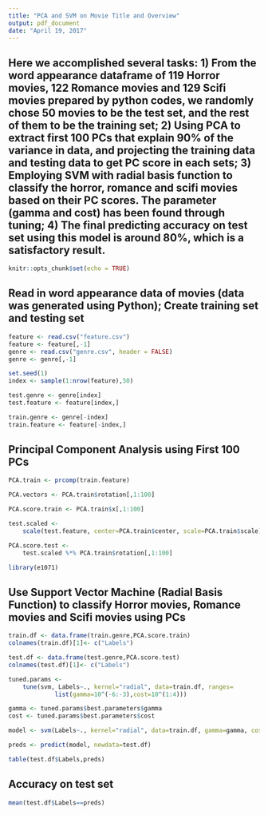 ---
title: "PCA and SVM on Movie Title and Overview"
output: pdf_document
date: "April 19, 2017"
---

## Here we accomplished several tasks: 1) From the word appearance dataframe of 119 Horror movies, 122 Romance movies and 129 Scifi movies prepared by python codes, we randomly chose 50 movies to be the test set, and the rest of them to be the training set; 2) Using PCA to extract first 100 PCs that explain 90% of the variance in data, and projecting the training data and testing data to get PC score in each sets; 3) Employing SVM with radial basis function to classify the horror, romance and scifi movies based on their PC scores. The parameter (gamma and cost) has been found through tuning; 4) The final predicting accuracy on test set using this model is around 80%, which is a satisfactory result. 

```{r setup, include=FALSE}
knitr::opts_chunk$set(echo = TRUE)
```

## Read in word appearance data of movies (data was generated using Python); Create training set and testing set

```{r}
feature <- read.csv("feature.csv")
feature <- feature[,-1]
genre <- read.csv("genre.csv", header = FALSE)
genre <- genre[,-1]

set.seed(1)
index <- sample(1:nrow(feature),50)

test.genre <- genre[index]
test.feature <- feature[index,]

train.genre <- genre[-index]
train.feature <- feature[-index,]

```

## Principal Component Analysis using First 100 PCs

```{r}
PCA.train <- prcomp(train.feature)

PCA.vectors <- PCA.train$rotation[,1:100]

PCA.score.train <- PCA.train$x[,1:100]

test.scaled <- 
    scale(test.feature, center=PCA.train$center, scale=PCA.train$scale)

PCA.score.test <-
    test.scaled %*% PCA.train$rotation[,1:100]

```


```{r}
library(e1071)
```

## Use Support Vector Machine (Radial Basis Function) to classify Horror movies, Romance movies and Scifi movies using PCs

```{r}
train.df <- data.frame(train.genre,PCA.score.train)
colnames(train.df)[1]<- c("Labels")

test.df <- data.frame(test.genre,PCA.score.test)
colnames(test.df)[1]<- c("Labels")

tuned.params <- 
    tune(svm, Labels~., kernel="radial", data=train.df, ranges=
             list(gamma=10^(-6:-3),cost=10^(1:4)))

gamma <- tuned.params$best.parameters$gamma
cost <- tuned.params$best.parameters$cost

model <- svm(Labels~., kernel="radial", data=train.df, gamma=gamma, cost=cost)

preds <- predict(model, newdata=test.df)

table(test.df$Labels,preds)
```

## Accuracy on test set
```{r}
mean(test.df$Labels==preds)
```



